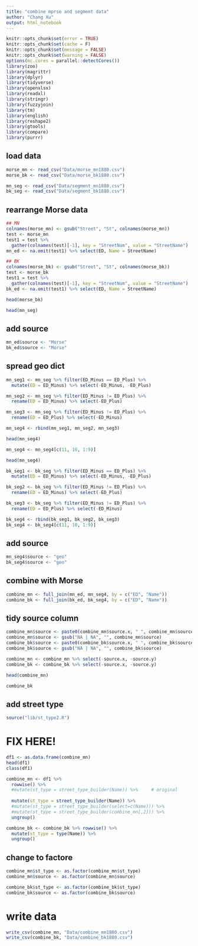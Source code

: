 ```yaml
---
title: "combine mprse and segment data"
author: "Chang Xu"
output: html_notebook
---
```


```r
knitr::opts_chunk$set(error = TRUE)
knitr::opts_chunk$set(cache = F)
knitr::opts_chunk$set(message = FALSE)
knitr::opts_chunk$set(warning = FALSE)
options(mc.cores = parallel::detectCores())
library(zoo)
library(magrittr)
library(dplyr)
library(tidyverse)
library(openxlsx)
library(readxl)
library(stringr)
library(fuzzyjoin)
library(tm)
library(english)
library(reshape2)
library(gtools)
library(compare)
library(purrr)
```

## load data

```r
morse_mn <- read_csv("Data/morse_mn1880.csv")
morse_bk <- read_csv("Data/morse_bk1880.csv")
```
```r
mn_seg <- read_csv("Data/segment_mn1880.csv")
bk_seg <- read_csv("Data/segment_bk1880.csv")
```

## rearrange Morse data
```r
## MN
colnames(morse_mn) <- gsub("Street", "St", colnames(morse_mn))
test <- morse_mn
test1 = test %>%
  gather(colnames(test)[-1], key = "StreetNum", value = "StreetName") 
mn_ed <- na.omit(test1) %>% select(ED, Name = StreetName)
```

```r
## BK
colnames(morse_bk) <- gsub("Street", "St", colnames(morse_bk))
test <- morse_bk
test1 = test %>%
  gather(colnames(test)[-1], key = "StreetNum", value = "StreetName") 
bk_ed <- na.omit(test1) %>% select(ED, Name = StreetName)
```

```r
head(morse_bk)
```
```r
head(mn_seg)
```
## add source
```r
mn_ed$source <- "Morse"
bk_ed$source <- "Morse"
```

## spread geo dict

```r
mn_seg1 <- mn_seg %>% filter(ED_Minus == ED_Plus) %>% 
  mutate(ED = ED_Minus) %>% select(-ED_Minus, -ED_Plus)
```
```r
mn_seg2 <- mn_seg %>% filter(ED_Minus != ED_Plus) %>% 
  rename(ED = ED_Minus) %>% select(-ED_Plus)
```
```r
mn_seg3 <- mn_seg %>% filter(ED_Minus != ED_Plus) %>% 
  rename(ED = ED_Plus) %>% select(-ED_Minus)
```

```r
mn_seg4 <- rbind(mn_seg1, mn_seg2, mn_seg3)
```
```r
head(mn_seg4)
```
```r
mn_seg4 <- mn_seg4[c(11, 10, 1:9)]
```


```r
head(mn_seg4)
```


```r
bk_seg1 <- bk_seg %>% filter(ED_Minus == ED_Plus) %>% 
  mutate(ED = ED_Minus) %>% select(-ED_Minus, -ED_Plus)
```
```r
bk_seg2 <- bk_seg %>% filter(ED_Minus != ED_Plus) %>% 
  rename(ED = ED_Minus) %>% select(-ED_Plus)
```
```r
bk_seg3 <- bk_seg %>% filter(ED_Minus != ED_Plus) %>% 
  rename(ED = ED_Plus) %>% select(-ED_Minus)
```

```r
bk_seg4 <- rbind(bk_seg1, bk_seg2, bk_seg3)
bk_seg4 <- bk_seg4[c(11, 10, 1:9)]
```

## add source
```r
mn_seg4$source <- "geo"
bk_seg4$source <- "geo"
```

## combine with Morse
```r
combine_mn <- full_join(mn_ed, mn_seg4, by = c("ED", "Name"))
combine_bk <- full_join(bk_ed, bk_seg4, by = c("ED", "Name"))
```

## tidy source column
```r
combine_mn$source <- paste0(combine_mn$source.x, " ", combine_mn$source.y)
combine_mn$source <- gsub("NA | NA", "", combine_mn$source)
combine_bk$source <- paste0(combine_bk$source.x, " ", combine_bk$source.y)
combine_bk$source <- gsub("NA | NA", "", combine_bk$source)
```

```r
combine_mn <- combine_mn %>% select(-source.x, -source.y)
combine_bk <- combine_bk %>% select(-source.x, -source.y)
```

```r
head(combine_mn)
```
```r
combine_bk
```


## add street type
```r
source("lib/st_type2.R")
```

# FIX HERE!
```r
df1 <- as.data.frame(combine_mn) 
head(df1)
class(df1)
```
```r
combine_mn <- df1 %>% 
  rowwise() %>%
  #mutate(st_type = street_type_builder(Name)) %>%     # original
  
  mutate(st_type = street_type_builder(Name)) %>%
  #mutate(st_type = street_type_builder(select=c(Name))) %>%
  #mutate(st_type = street_type_builder(combine_mn[,2])) %>%
  ungroup()

```

```r
combine_bk <- combine_bk %>% rowwise() %>%
  mutate(st_type = type(Name)) %>%
  ungroup()
```

## change to factore
```r
combine_mn$st_type <- as.factor(combine_mn$st_type)
combine_mn$source <- as.factor(combine_mn$source)
```
```r
combine_bk$st_type <- as.factor(combine_bk$st_type)
combine_bk$source <- as.factor(combine_bk$source)
```


# write data
```r
write_csv(combine_mn, "Data/combine_mn1880.csv")
write_csv(combine_bk, "Data/combine_bk1880.csv")
```









































